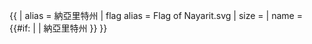 {{ {{{1<noinclude>|country showdata</noinclude>}}}
| alias = 納亞里特州
| flag alias = Flag of Nayarit.svg
| size = {{{size|}}}
| name = {{#if: {{{name|}}} | {{{name|}}} | 納亞里特州 }}
}}<noinclude>
</noinclude>